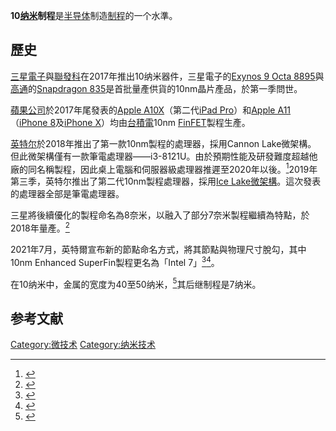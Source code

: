 {{半導體製程}}

'''10[[纳米|纳米]]制程'''是[[半导体|半导体]]制造[[制程|制程]]的一个水準。

==歷史==
[[三星電子|三星電子]]與[[聯發科|聯發科]]在2017年推出10纳米器件，三星電子的[[Exynos|Exynos 9 Octa 8895]]與[[高通|高通]]的[[Snapdragon|Snapdragon 835]]是首批量產供貨的10nm晶片產品，於第一季問世。

[[蘋果公司|蘋果公司]]於2017年尾發表的[[Apple_A10X|Apple A10X]]（第二代[[iPad_Pro|iPad Pro]]）和[[Apple_A11|Apple A11]]（[[iPhone_8|iPhone 8]]及[[iPhone_X|iPhone X]]）均由[[台灣積體電路製造|台積電]]10nm [[FinFET|FinFET]]製程生產。

[[英特尔|英特尔]]於2018年推出了第一款10nm製程的處理器，採用Cannon Lake微架構。 但此微架構僅有一款筆電處理器——i3-8121U。由於預期性能及研發難度超越他廠的同名稱製程，因此桌上電腦和伺服器級處理器推遲至2020年以後。<ref>{{Cite web|title=CES 2019 ： Intel 各領域平台大幅更新， 10nm 行動 PC 平台 Ice Lake 、混合架構封裝 Lakefield 、無 GPU 版 9 代桌上型平台一併發表|url=https://www.cool3c.com/article/140268|work=癮科技 Cool3c|date=2019-01-08|accessdate=2019-04-25|last=Chevelle.fu|archive-date=2019-04-25|archive-url=https://web.archive.org/web/20190425064518/https://www.cool3c.com/article/140268|dead-url=no}}</ref>2019年第三季，英特尔推出了第二代10nm製程處理器，採用[[Ice_Lake微架構|Ice Lake微架構]]。這次發表的處理器全部是筆電處理器。

三星將後續優化的製程命名為8奈米，以融入了部分7奈米製程繼續為特點，於2018年量產。<ref>{{Cite web|title=看不到台積車尾燈？三星新晶片棄7奈米 恐爆危機 - 財經|url=https://www.chinatimes.com/realtimenews/20181118000004-260410?chdtv|accessdate=2019-08-07|last=中時電子報|work=中時電子報|language=zh-TW|archive-date=2019-08-21|archive-url=https://web.archive.org/web/20190821112105/https://www.chinatimes.com/realtimenews/20181118000004-260410?chdtv|dead-url=no}}</ref>

2021年7月，英特爾宣布新的節點命名方式，將其節點與物理尺寸脫勾，其中10nm Enhanced SuperFin製程更名為「Intel 7」<ref>{{cite web |author1=cnBeta |title=Intel宣佈全新節點命名方式：10nm改名為Intel 7、7nm改為Intel 4 |url=https://www.techbang.com/posts/88719-intel-announced-a-new-cpu-process-roadmap-10nm-changed-to-7 |website=電腦王 |accessdate=2021-07-27 |archive-date=2021-07-27 |archive-url=https://web.archive.org/web/20210727235415/https://www.techbang.com/posts/88719-intel-announced-a-new-cpu-process-roadmap-10nm-changed-to-7 }}</ref><ref>{{cite news |author1=Andy Yang |title=Intel 最新 10nm 技術改名為「Intel 7」，新製程路線圖看向「埃」時代 |url=https://chinese.engadget.com/intel-chip-roadmap-7-nm-20-a-050039884.html |accessdate=2021-07-27 |publisher=Engadget Chinese |date=2021-07-27 |archive-date=2021-10-29 |archive-url=https://web.archive.org/web/20211029221009/https://chinese.engadget.com/intel-chip-roadmap-7-nm-20-a-050039884.html }}</ref>。

在10纳米中，金属的宽度为40至50纳米，<ref>{{Cite web |url=https://www.semiwiki.com/forum/content/3884-who-will-lead-10nm.html |title=Who will lead at 10nm? |accessdate=2016-11-21 |archive-date=2016-06-14 |archive-url=https://web.archive.org/web/20160614180437/http://www.semiwiki.com/forum/content/3884-who-will-lead-10nm.html |dead-url=no }}</ref>其后继制程是7纳米。

==参考文献==
{{reflist}}

{{Sequence|
prev=[[14纳米制程|14纳米制程]]|
next=[[7纳米制程|7纳米制程]]|
list=[[半导体器件制造|半导体器件制造]]制程
}}

[[Category:微技术|Category:微技术]]
[[Category:纳米技术|Category:纳米技术]]